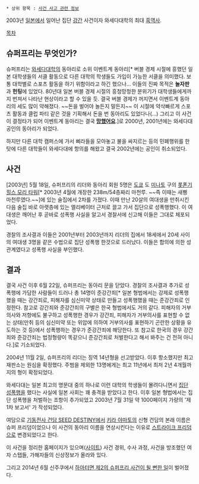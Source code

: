  * 상위 항목 : [[사건 사고 관련 정보]]

2003년 [[일본]]에서 일어난 집단 [[강간]] 사건이자 와세다대학의 최대 [[흑역사]].

[[목차]]
== 슈퍼프리는 무엇인가? ==
슈퍼프리는 [[와세다대학]]의 동아리로 소위 이벤트계 동아리[* 버블 경제 시절에 흥했던 일본 대학생들의 서클 활동으로 다른 대학의 학생들도 가입이 가능한 서클을 의미했다. 보통 대학별로 스포츠 활동을 하기 위함이라고 하긴 했으나... 이들의 진짜 목적은 '''놀자판'''과 '''헌팅'''에 있었다. 80년대 일본 버블 경제 시절의 흥청망청한 분위기가 대학생들에게까지 번져서 나타난 현상이라고 할 수 있을 듯. 결국 버블 경제가 꺼지면서 이벤트계 동아리의 세도 많이 약해졌다. ~~돈을 벌어야 놀든지 말든지~~ 이 시절에 약삭빠르게 스포츠 활동과 클럽 파티 같은 것을 기획해서 돈을 번 동아리도 있었다나(...) 그리고 이 사건이 결정타가 되어 이벤트계 동아리는 결국 '''[[망했어요]]'''.]로 2000년, 2001년에는 와세다대 공인의 동아리가 되었다.

하지만 다른 대학 캠퍼스에 가서 삐라들을 모아놓고 불을 싸지르는 등의 민폐행위를 한 탓에 다른 대학들이 와세다대에 항의를 해왔고 결국 2002년에는 공인이 취소되었다.

== 사건 ==
[2003년] 5월 18일, 슈퍼프리의 리더와 동아리 회원 5명은 [[도쿄]] 도 [[미나토]] 구의 [[롯폰기 힐스 모리 타워]][* 2003년 4월에 개장한 238m/54층짜리 마천루. ~~즉 이때는 새삥 마천루였다.~~]에 있는 술집에서 2차를 가졌다. 이때 만난 20살의 여대생을 만취시킨 다음 술집 바로 아랫층에 있는 엘리베이터 근처로 끌고 가서 집단으로 성폭행했다. 이 여대생은 깨어난 후 곧바로 성폭행 사실을 알고서 경찰서에 신고해 이들은 그대로 체포되었다.

경찰의 조사결과 이들은 2001년부터 2003년까지 리더의 집에서 18세에서 20세 사이의 여대생 3명을 같은 수법으로 집단 성폭행 한것으로 드러났다. 이들은 합의에 의한 성관계였다고 성폭행 사실을 부인했다.

== 결과 ==
결국 사건 이후 6월 22일, 슈퍼프리는 동아리 문을 닫았다. 경찰의 조사결과 추가로 성폭행에 가담한 사람들이 드러나 총 14명이 준강간죄[* 일본 형법에서는 강제로 성폭행했을 때는 강간죄로, 피해자를 심신미약 상태로 만들고 성폭행했을 때는 준강간죄로 인정한다. 참고로 강간죄와 준강간죄의 구별은 한국 형법에서도 거의 같다. 피해자의 거부의사와 저항에도 불구하고 성폭행한 경우가 강간죄, 피해자가 거부의사를 표현할 수 없는 상태(만취 등의 심신미약 또는 위압에 의하여 거부의사를 표현하기 곤란한 상황을 유도하는 것 등)에서 성폭행하는 경우가 준강간죄에 해당한다. 또 참고로 한국의 경우 강간죄와 준강간죄는 법정형량이 똑같으니 준강간죄로 처벌한다고 해서 봐주는 건 전혀 아니다.]로 기소되었다.

2004년 11월 2일, 슈퍼프리의 리더는 징역 14년형을 선고받았다. 이후 항소했지만 최고재판소는 원심을 확정했다. 주범을 제외한 13명에게는 최고 11년에서 최저 2년 4개월까지의 형이 확정되었다.

와세다대는 일본 최고의 명문대 중의 하나로 이런 대학의 학생들이 몰려다니면서 [[집단 성폭행]]을 했다는 사실에 일본 사회는 꽤 충격을 받았다고 한다. 이후 일본 형법에서는 집단 성폭행을 처벌하는 조항이 추가되었고 2003년 7월 31일 약 1000페이지 가량의 '제 1차 보고서' 가 작성되었다.

여담으로 [[기동전사 건담 SEED DESTINY]]에서 [[키라 야마토]]의 신형 건담의 본래 이름은 슈퍼 프리덤이었으나 이 사건의 동아리 이름을 연상시킨다는 이유로 [[스트라이크 프리덤]]으로 변경되었다고 한다.

이 사건을 정리한 홈페이지가 있으며([http://www.geocities.ws/deeppinkpigment/ 사이트]) 사건 경위, 수사 과정, 사건을 방조했던 여자 스탭들, 가해자들의 신상정보가 올라와 있다.

그리고 2014년 6월 신주쿠에서 [http://news.naver.com/main/read.nhn?mode=LSD&mid=sec&sid1=104&oid=005&aid=0000668932 하마터면 제2의 슈퍼프리 사건이 될 뻔한 일]이 벌어졌다.
